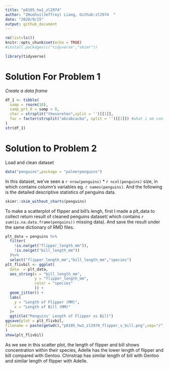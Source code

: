 ```yaml
---
title: "p8105_hw1_zl2974"
author: "ZHuohui(Jeffrey) Liang, Github:zl2974  "
date: "2020/9/15"
output: github_document
---
```


```r
rm(list=ls())
knitr::opts_chunk$set(echo = TRUE)
#install.packages(c("tidyverse","skimr"))
```
```r
library(tidyverse)
```

# Solution For Problem 1

*Create a data frame*

```r
df_1 <- tibble(
  samp = rnorm(10),
  samp_grt_0 = samp > 0,
  char = strsplit("thesereten",split = '')[[1]],
  fac = factor(strsplit("abcabcacba", split = '')[[1]]) #what i am confusing here is that this function create list, and list() and c() behave so inconsistantly in R, is there any good sugguestion to avoid list() overall? Or good way to detected before bugging?
)
str(df_1)
```

# Solution to Problem 2

Load and clean dataset

```r
data("penguins",package = "palmerpenguins")
```

In this dataset, we've seen a `r nrow(penguins)`  *  `r ncol(penguins)` size, in which contains column's variables eg. `r names(penguins)`. And the following is the detailed descriptive statistics of penguins data.

```r
skimr::skim_without_charts(penguins)
```

To make a scatterplot of flipper and bill's lengh, first I made a plt_data to collect return result of cleaned penguins dataset( which contains `r sum(is.na.data.frame(penguins))` missing data). And save the result under the same dictionary of RMD files.

```r
plt_data = penguins %>%
  filter(
    !is.na(get("flipper_length_mm")),
    !is.na(get("bill_length_mm"))
  )%>%
  select("flipper_length_mm","bill_length_mm","species")
plt_flivbil <- ggplot(
  data  = plt_data,
  aes_string(x = "bill_length_mm",
             y = "flipper_length_mm",
             color = "species"
             )) +
  geom_jitter() +
  labs(
    y = "Length of Flipper (MM)",
    x = "Length of Bill (MM)"
  )+
  ggtitle("Penguins' Length of Flipper vs Bill")
ggsave(plot = plt_flivbil,
filename = paste(getwd(),"p8105_hw1_zl2974_flipper_v_bill.png",sep="/")
)
show(plt_flivbil)
```

As we see in this scatter plot, the length of flipper and bill shows concentration within their species, Adelle has the lower length of flipper and bill compared with Gentoo. Chinstrap has similar length of bill with Gentoo and similar length of flipper with Adelle.

